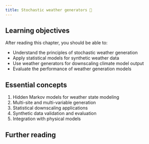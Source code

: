 ```yaml
---
title: Stochastic weather generators 🚧
---
```


## Learning objectives {.unnumbered}

After reading this chapter, you should be able to:

- Understand the principles of stochastic weather generation
- Apply statistical models for synthetic weather data
- Use weather generators for downscaling climate model output
- Evaluate the performance of weather generation models

## Essential concepts

1. Hidden Markov models for weather state modeling
1. Multi-site and multi-variable generation
1. Statistical downscaling applications
1. Synthetic data validation and evaluation
1. Integration with physical models

## Further reading {.unnumbered}
